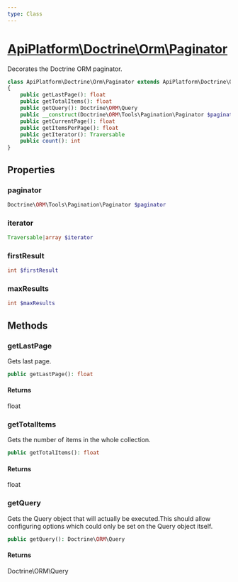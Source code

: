 ```yaml
---
type: Class
---
```


# [ApiPlatform\Doctrine\Orm\Paginator](/docs/reference/Doctrine/Orm/Paginator)

Decorates the Doctrine ORM paginator.


```php
class ApiPlatform\Doctrine\Orm\Paginator extends ApiPlatform\Doctrine\Orm\AbstractPaginator implements IteratorAggregate, `<a href="/docs/reference/State/Pagination/PartialPaginatorInterface">ApiPlatform\State\Pagination\PartialPaginatorInterface</a>`, Traversable, Countable, `<a href="/docs/reference/State/Pagination/PaginatorInterface">ApiPlatform\State\Pagination\PaginatorInterface</a>`, `<a href="/docs/reference/Doctrine/Orm/QueryAwareInterface">ApiPlatform\Doctrine\Orm\QueryAwareInterface</a>`
{
    public getLastPage(): float
    public getTotalItems(): float
    public getQuery(): Doctrine\ORM\Query
    public __construct(Doctrine\ORM\Tools\Pagination\Paginator $paginator)
    public getCurrentPage(): float
    public getItemsPerPage(): float
    public getIterator(): Traversable
    public count(): int
}
```
## Properties
### paginator

```php
Doctrine\ORM\Tools\Pagination\Paginator $paginator
```



### iterator

```php
Traversable|array $iterator
```



### firstResult

```php
int $firstResult
```



### maxResults

```php
int $maxResults
```



## Methods

### getLastPage

Gets last page.

```php
public getLastPage(): float
```

#### Returns

float

### getTotalItems

Gets the number of items in the whole collection.

```php
public getTotalItems(): float
```

#### Returns

float

### getQuery

Gets the Query object that will actually be executed.This should allow configuring options which could only be set on the Query
object itself.

```php
public getQuery(): Doctrine\ORM\Query
```

#### Returns

Doctrine\ORM\Query

